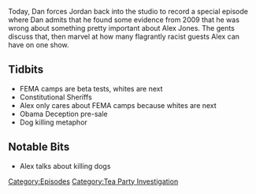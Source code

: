 {{DEFAULTSORT:
    #_EPISODE_0174:February 11, 2009
}}{{Episode
    | title           = February 11, 2009
    | caption         = [https://knowledgefight.libsyn.com/knowledge-fight-feb-11-2009 Listen to this episode on Libsyn]
    | episodeNumber   = 174
    | length          = 01:22:35
    | airDate         = June 26, 2018
    | coverageDate    = February 11, 2009
    | episodeType     = [[:Category:Tea Party Investigation|Tea Party Investigation]]
    | appearance      = [[Jack McLamb]], [[Glen Spencer]], [[George Humphrey]], [[Richard Mack]]
    | previousEpisode = [[173: February 6-10, 2009]]
    | nextEpisode     = [[175: Giants And Bonus Potatoes]]
}}

{{Stub}}

Today, Dan forces Jordan back into the studio to record a special episode where Dan admits that he found some evidence from 2009 that he was wrong about something pretty important about Alex Jones. The gents discuss that, then marvel at how many flagrantly racist guests Alex can have on one show.

==Tidbits==

*FEMA camps are beta tests, whites are next
*Constitutional Sheriffs
*Alex only cares about FEMA camps because whites are next
*Obama Deception pre-sale
*Dog killing metaphor

==Notable Bits==

*Alex talks about killing dogs

[[Category:Episodes]]
[[Category:Tea Party Investigation]]